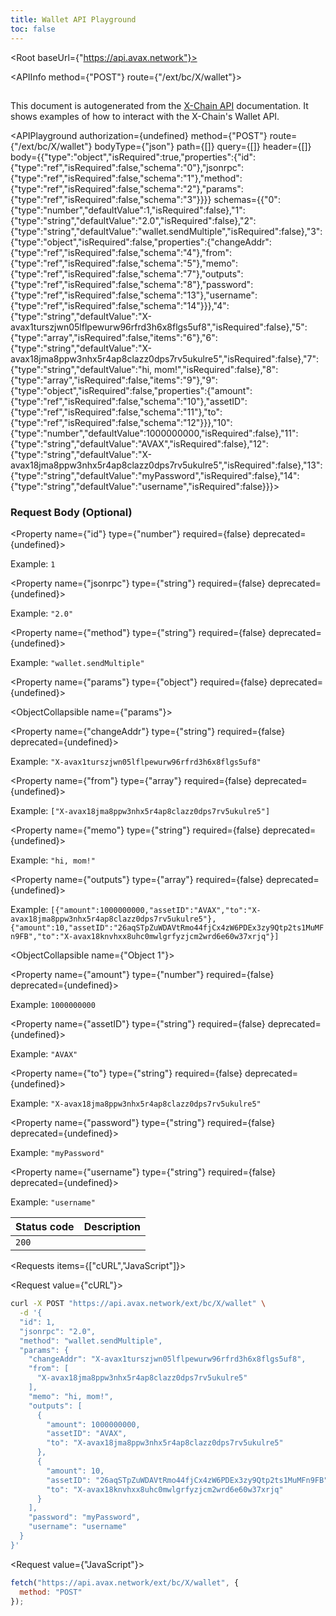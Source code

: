 ```yaml
---
title: Wallet API Playground
toc: false
---
```



<Root baseUrl={"https://api.avax.network"}>

<API>

<APIInfo method={"POST"} route={"/ext/bc/X/wallet"}>

## 

This document is autogenerated from the [X-Chain API](https://docs.avax.network/docs/api-reference/x-chain/api) documentation. It shows examples of how to interact with the X-Chain's Wallet API.

<APIPlayground authorization={undefined} method={"POST"} route={"/ext/bc/X/wallet"} bodyType={"json"} path={[]} query={[]} header={[]} body={{"type":"object","isRequired":true,"properties":{"id":{"type":"ref","isRequired":false,"schema":"0"},"jsonrpc":{"type":"ref","isRequired":false,"schema":"1"},"method":{"type":"ref","isRequired":false,"schema":"2"},"params":{"type":"ref","isRequired":false,"schema":"3"}}}} schemas={{"0":{"type":"number","defaultValue":1,"isRequired":false},"1":{"type":"string","defaultValue":"2.0","isRequired":false},"2":{"type":"string","defaultValue":"wallet.sendMultiple","isRequired":false},"3":{"type":"object","isRequired":false,"properties":{"changeAddr":{"type":"ref","isRequired":false,"schema":"4"},"from":{"type":"ref","isRequired":false,"schema":"5"},"memo":{"type":"ref","isRequired":false,"schema":"7"},"outputs":{"type":"ref","isRequired":false,"schema":"8"},"password":{"type":"ref","isRequired":false,"schema":"13"},"username":{"type":"ref","isRequired":false,"schema":"14"}}},"4":{"type":"string","defaultValue":"X-avax1turszjwn05lflpewurw96rfrd3h6x8flgs5uf8","isRequired":false},"5":{"type":"array","isRequired":false,"items":"6"},"6":{"type":"string","defaultValue":"X-avax18jma8ppw3nhx5r4ap8clazz0dps7rv5ukulre5","isRequired":false},"7":{"type":"string","defaultValue":"hi, mom!","isRequired":false},"8":{"type":"array","isRequired":false,"items":"9"},"9":{"type":"object","isRequired":false,"properties":{"amount":{"type":"ref","isRequired":false,"schema":"10"},"assetID":{"type":"ref","isRequired":false,"schema":"11"},"to":{"type":"ref","isRequired":false,"schema":"12"}}},"10":{"type":"number","defaultValue":1000000000,"isRequired":false},"11":{"type":"string","defaultValue":"AVAX","isRequired":false},"12":{"type":"string","defaultValue":"X-avax18jma8ppw3nhx5r4ap8clazz0dps7rv5ukulre5","isRequired":false},"13":{"type":"string","defaultValue":"myPassword","isRequired":false},"14":{"type":"string","defaultValue":"username","isRequired":false}}}>

</APIPlayground>

### Request Body (Optional)

<Property name={"id"} type={"number"} required={false} deprecated={undefined}>

<span>Example: `1`</span>

</Property>

<Property name={"jsonrpc"} type={"string"} required={false} deprecated={undefined}>

<span>Example: `"2.0"`</span>

</Property>

<Property name={"method"} type={"string"} required={false} deprecated={undefined}>

<span>Example: `"wallet.sendMultiple"`</span>

</Property>

<Property name={"params"} type={"object"} required={false} deprecated={undefined}>

<ObjectCollapsible name={"params"}>

<Property name={"changeAddr"} type={"string"} required={false} deprecated={undefined}>

<span>Example: `"X-avax1turszjwn05lflpewurw96rfrd3h6x8flgs5uf8"`</span>

</Property>

<Property name={"from"} type={"array<string>"} required={false} deprecated={undefined}>

<span>Example: `["X-avax18jma8ppw3nhx5r4ap8clazz0dps7rv5ukulre5"]`</span>

</Property>

<Property name={"memo"} type={"string"} required={false} deprecated={undefined}>

<span>Example: `"hi, mom!"`</span>

</Property>

<Property name={"outputs"} type={"array<object>"} required={false} deprecated={undefined}>

<span>Example: `[{"amount":1000000000,"assetID":"AVAX","to":"X-avax18jma8ppw3nhx5r4ap8clazz0dps7rv5ukulre5"},{"amount":10,"assetID":"26aqSTpZuWDAVtRmo44fjCx4zW6PDEx3zy9Qtp2ts1MuMFn9FB","to":"X-avax18knvhxx8uhc0mwlgrfyzjcm2wrd6e60w37xrjq"}]`</span>

<ObjectCollapsible name={"Object 1"}>

<Property name={"amount"} type={"number"} required={false} deprecated={undefined}>

<span>Example: `1000000000`</span>

</Property>

<Property name={"assetID"} type={"string"} required={false} deprecated={undefined}>

<span>Example: `"AVAX"`</span>

</Property>

<Property name={"to"} type={"string"} required={false} deprecated={undefined}>

<span>Example: `"X-avax18jma8ppw3nhx5r4ap8clazz0dps7rv5ukulre5"`</span>

</Property>

</ObjectCollapsible>

</Property>

<Property name={"password"} type={"string"} required={false} deprecated={undefined}>

<span>Example: `"myPassword"`</span>

</Property>

<Property name={"username"} type={"string"} required={false} deprecated={undefined}>

<span>Example: `"username"`</span>

</Property>

</ObjectCollapsible>

</Property>

| Status code | Description |
| ----------- | ----------- |
| `200` |  |

</APIInfo>

<APIExample>

<Requests items={["cURL","JavaScript"]}>

<Request value={"cURL"}>

```bash
curl -X POST "https://api.avax.network/ext/bc/X/wallet" \
  -d '{
  "id": 1,
  "jsonrpc": "2.0",
  "method": "wallet.sendMultiple",
  "params": {
    "changeAddr": "X-avax1turszjwn05lflpewurw96rfrd3h6x8flgs5uf8",
    "from": [
      "X-avax18jma8ppw3nhx5r4ap8clazz0dps7rv5ukulre5"
    ],
    "memo": "hi, mom!",
    "outputs": [
      {
        "amount": 1000000000,
        "assetID": "AVAX",
        "to": "X-avax18jma8ppw3nhx5r4ap8clazz0dps7rv5ukulre5"
      },
      {
        "amount": 10,
        "assetID": "26aqSTpZuWDAVtRmo44fjCx4zW6PDEx3zy9Qtp2ts1MuMFn9FB",
        "to": "X-avax18knvhxx8uhc0mwlgrfyzjcm2wrd6e60w37xrjq"
      }
    ],
    "password": "myPassword",
    "username": "username"
  }
}'
```

</Request>

<Request value={"JavaScript"}>

```js
fetch("https://api.avax.network/ext/bc/X/wallet", {
  method: "POST"
});
```

</Request>

</Requests>

</APIExample>

</API>

</Root>